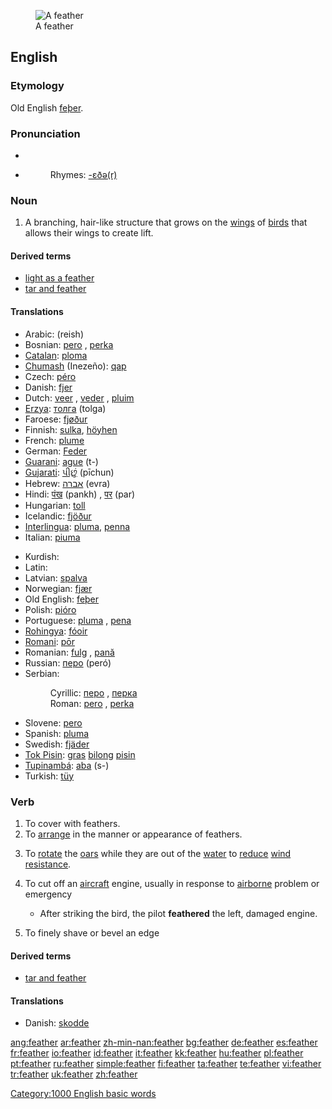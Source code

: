[[Image:A single white feather closeup.jpg|thumb|A feather]]
==English==
{{wikipedia}}

===Etymology===
Old English [[feþer]].

===Pronunciation===
* {{IPA|[ˈfɛð̥ə] (RP), [ˈfɛð̥ɚ] (GA)}}
* {{audio|en-us-feather.ogg|Audio (US)}}
*: Rhymes: [[Rhymes:English:-ɛðə(r)|-ɛðə(r)]]

===Noun===
{{en-noun}}

# A branching, hair-like structure that grows on the [[wing]]s of [[bird]]s that allows their wings to create lift.

====Derived terms====
* [[light as a feather]]
* [[tar and feather]]

====Translations====
{{trans-top|element of bird wings}}
* Arabic: {{Arab|[[ريش]]}} (reish) {{m}}
* Bosnian: [[pero]] {{n}}, [[perka]] {{f}}
* [[Catalan]]: [[ploma]] {{f}}
* [[Chumash]] (Inezeño): [[qap]]
* Czech: [[péro]] {{n}}
* Danish: [[fjer]] {{c}}
* Dutch: [[veer]] {{f}}, [[veder]] {{f}}, [[pluim]] {{f}}
* [[Erzya]]: [[толга]] (tolga)
* Faroese: [[fjøður]] {{f}}
* Finnish: [[sulka]], [[höyhen]]
* French: [[plume]] {{f}}
* German: [[Feder]] {{f}}
* [[Guarani]]: [[ague]] (t-)
* [[Gujarati]]: [[પીછું]] (pīchun)
* Hebrew: [[אברה]] (evra) {{f}}
* Hindi: [[पंख]] (pankh) {{m}}, [[पर]] (par) {{m}}
* Hungarian: [[toll]]
* Icelandic: [[fjöður]] {{f}}
* [[Interlingua]]: [[pluma]], [[penna]]
* Italian: [[piuma]] {{f}}
{{trans-mid}}
* Kurdish: {{KUchar|[[په‌ڕ]]}} {{g|Kurdish}}
* Latin: {{t|la|pluma|f|alt=plūma}}
* Latvian: [[spalva]] {{f}}
* Norwegian: [[fjær]] {{m}}
* Old English: [[feþer]] {{f}}
* Polish: [[pióro]] {{n}}
* Portuguese: [[pluma]] {{f}}, [[pena]] {{f}}
* [[Rohingya]]: [[fóoir]]
* [[Romani]]: [[pōr]]
* Romanian: [[fulg]] {{n}}, [[pană]] {{f}}
* Russian: [[перо]] (peró) {{n}}
* Serbian:
*: Cyrillic: [[перо]] {{n}}, [[перка]] {{f}}
*: Roman: [[pero]] {{n}}, [[perka]] {{f}}
* Slovene: [[pero]] {{n}}
* Spanish: [[pluma]] {{f}}
* Swedish: [[fjäder]] {{c}}
* [[Tok Pisin]]: [[gras]] [[bilong]] [[pisin]]
* [[Tupinambá]]: [[aba]] (s-)
* Turkish: [[tüy]]
{{trans-bottom}}

===Verb===
{{en-verb}}

# To cover with feathers.
# To [[arrange]] in the manner or appearance of feathers.
# {{ambitransitive|rowing}} To [[rotate]] the [[oar]]s while they are out of the [[water]] to [[reduce]] [[wind]] [[resistance]].
# {{aeronautics}} To cut off an [[aircraft]] engine, usually in response to [[airborne]] problem or emergency
#* After striking the bird, the pilot '''feathered''' the left, damaged engine.
# {{carpentry|engineering}} To finely shave or bevel an edge

====Derived terms====
* [[tar and feather]]

====Translations====
* Danish: [[skodde]] {{italbrac|rotate the oars}}

{{BE-ready}}

[[Category:1000 English basic words]]

[[ang:feather]]
[[ar:feather]]
[[zh-min-nan:feather]]
[[bg:feather]]
[[de:feather]]
[[es:feather]]
[[fr:feather]]
[[io:feather]]
[[id:feather]]
[[it:feather]]
[[kk:feather]]
[[hu:feather]]
[[pl:feather]]
[[pt:feather]]
[[ru:feather]]
[[simple:feather]]
[[fi:feather]]
[[ta:feather]]
[[te:feather]]
[[vi:feather]]
[[tr:feather]]
[[uk:feather]]
[[zh:feather]]